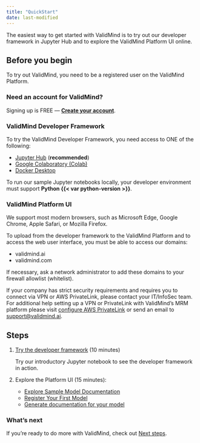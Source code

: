 ```yaml
---
title: "QuickStart"
date: last-modified
---
```


The easiest way to get started with ValidMind is to try out our developer framework in Jupyter Hub and to explore the ValidMind Platform UI online. 

## Before you begin

To try out ValidMind, you need to be a registered user on the ValidMind Platform.

::: {.callout-tip}
### Need an account for ValidMind? 
Signing up is FREE — **[Create your account](https://app.prod.validmind.ai)**.
:::

### ValidMind Developer Framework

To try the ValidMind Developer Framework, you need access to ONE of the following:

- [Jupyter Hub](quickstart-try-developer-framework-with-jupyterhub.qmd) (**recommended**)
- [Google Colaboratory (Colab)](quickstart-try-developer-framework-with-colab.qmd)
- [Docker Desktop](quickstart-try-developer-framework-with-docker.qmd)

To run our sample Jupyter notebooks locally, your developer environment must support **Python {{< var python-version >}}**.

### ValidMind Platform UI

We support most modern browsers, such as Microsoft Edge, Google Chrome, Apple Safari, or Mozilla Firefox.

To upload from the developer framework to the ValidMind Platform and to access the web user interface, you must be able to access our domains:

- validmind.ai
- validmind.com

If necessary, ask a network administrator to add these domains to your firewall allowlist (whitelist). 

If your company has strict security requirements and requires you to connect via VPN or AWS PrivateLink, please contact your IT/InfoSec team. For additional help setting up a VPN or PrivateLink with ValidMind's MRM platform please visit [configure AWS PrivateLink](configure-aws-privatelink.qmd) or send an email to <support@validmind.ai>.

## Steps

1. [Try the developer framework](quickstart-try-developer-framework-with-jupyterhub.qmd) (10 minutes)

   Try our introductory Jupyter notebook to see the developer framework in action. 

2. Explore the Platform UI (15 minutes):

    - [Explore Sample Model Documentation](quickstart-explore-sample-model-documentation.qmd)
    - [Register Your First Model](quickstart-register-your-first-model.qmd)
    - [Generate documentation for your model](quickstart-generate-documentation-for-your-model.qmd)

### What's next

If you're ready to do more with ValidMind, check out [Next steps](next-steps.qmd).
